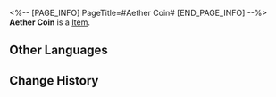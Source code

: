 <%-- [PAGE_INFO]
PageTitle=#Aether Coin#
[END_PAGE_INFO] --%>
{{Item Infobox
|title       = Aether Coin
|id          = 140286
|image       = Item Aether Coin.png
|type        = 
|invCategory = Missions
|rarity      = 3
|effect      = 
|description = A necessary item to play Aetherium Wars. Can store creatures in the form of an Aether &mdash; and then manifest them as Aether Spirits to battle against other players.
}}
{{Description|1=''"Collect, battle, train, and upgrade!"''}}
'''Aether Coin''' is a [[Item]].

==Other Languages==
{{Other Languages
|en   = Aether Coin
|zhs  = 以太硬币
|zht  = 乙太硬幣
|ja   = エーテルコイン
|ko   = 에테르 코인
|es   = Moneda etérea
|fr   = Pièce d'éther
|ru   = Эфирная монета
|th   = Aether Coin
|vi   = Xu Aether
|de   = Äthermünze
|id   = Aether Coin
|pt   = Moeda Etérea
}}

==Change History==
{{Change History|2.0}}